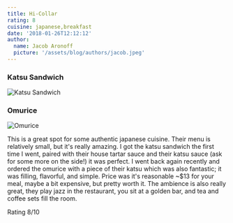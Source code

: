 ```yaml
---
title: Hi-Collar
rating: 8
cuisine: japanese,breakfast
date: '2018-01-26T12:12:12'
author:
  name: Jacob Aronoff
  picture: '/assets/blog/authors/jacob.jpeg'
---
```


### Katsu Sandwich
![Katsu Sandwich](/blog/hi-collar.jpg)

### Omurice
![Omurice](/blog/hi-collar1.jpg)

This is a great spot for some authentic japanese cuisine. Their menu is relatively small, but it's really amazing. I got the katsu sandwich the first time I went, paired with their house tartar sauce and their katsu sauce (ask for some more on the side!) it was perfect. I went back again recently and ordered the omurice with a piece of their katsu which was also fantastic; it was filling, flavorful, and simple. Price was it's reasonable ~$13 for your meal, maybe a bit expensive, but pretty worth it. The ambience is also really great, they play jazz in the restaurant, you sit at a golden bar, and tea and coffee sets fill the room.

Rating 8/10
